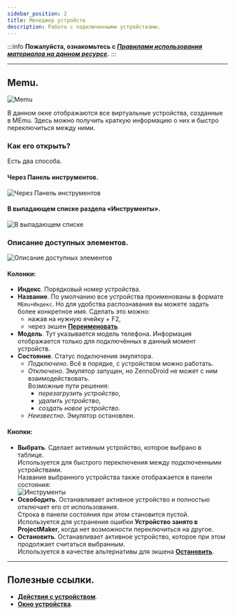 ```yaml
---
sidebar_position: 2
title: Менеджер устройств
description: Работа с подключенными устройствами.
---
```

:::info **Пожалуйста, ознакомьтесь с [*Правилами использования материалов на данном ресурсе*](../Disclaimer).**
:::
_______________________________________________  
## Memu.  
![Memu](./assets/Device_Manager/Device_Manager_pic1.png)  

В данном окне отображаются все виртуальные устройства, созданные в MEmu. Здесь можно получить краткую информацию о них и быстро переключиться между ними.  

### Как его открыть?  
Есть два способа.  
#### Через Панель инструментов.  
![Через Панель инструментов](./assets/Device_Manager/Device_Manager_pic2.png)  

#### В выпадающем списке раздела «Инструменты».  
![В выпадающем списке](./assets/Device_Manager/Device_Manager_pic3.png)

### Описание доступных элементов.  
![Описание доступных элементов](./assets/Device_Manager/Device_Manager_pic4.png)  

#### Колонки:  
- **Индекс**. Порядковый номер устройства.  
- **Название**. По умолчанию все устройства проименованы в формате `MEmu+Индекс`. Но для удобства распознавания вы можете задать более конкретное имя. Сделать это можно:  
    - нажав на нужную ячейку + F2,  
    - через экшен [**Переименовать**](../Android/ProLite/action#как-переименовать-устройство).  
- **Модель**. Тут указывается модель телефона. Информация отображается только для подключённых в данный момент устройств.  
- **Состояние**. Статус подключения эмулятора.  
    - *Подключено*. Всё в порядке, с устройством можно работать.  
    - *Отключено*. Эмулятор запущен, но ZennoDroid не может с ним взаимодействовать.  
    Возможные пути решения:  
        - *перезагрузить устройство*,  
        - *удалить устройство*,  
        - *создать новое устройство*.  
    - *Неизвестно*. Эмулятор остановлен.  

#### Кнопки:  
- **Выбрать**. Сделает активным устройство, которое выбрано в таблице.  
Используется для быстрого переключения между подключенными устройствами.  
Название выбранного устройства также отображается в панели состояния:  
![Инструменты](./assets/Device_Manager/Device_Manager_pic5.png)  
- **Освободить**. Останавливает активное устройство и полностью отключает его от использования.  
Строка в панели состояния при этом становится пустой.  
Используется для устранения ошибки **Устройство занято в ProjectMaker**, когда нет возможности переключиться на другое.  
- **Остановить**. Останавливает активное устройство, которое при этом продолжает считаться выбранным.  
Используется в качестве альтернативы для экшена [**Остановить**](../Android/ProLite/action#как-остановить-устройство).
_______________________________________________  
## Полезные ссылки.   
- [**Действия с устройством**](../Android/ProLite/action).  
- [**Окно устройства**](../pm/Interface/DeviceWindow).   
